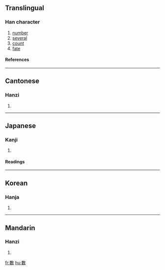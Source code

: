 {{see|数}}

==Translingual==
===Han character===
{{Han char|rn=66|rad=攴|as=11|sn=15|four=5844<sub>0</sub>|canj=中女人大 (LVOK)}}
# [[number]]
# [[several]]
# [[count]]
# [[fate]]
====References====
{{Han ref|kx=0475.040|dkj=13363|dj=0829.070|hdz=21474.010|uh=6578|ud=25976|bh=BCC6|bd=48326}}
----
==Cantonese==
===Hanzi===
{{yue-hanzi|jyut=|y=sou2, sou3}}
# {{defn|Cantonese}}
----
==Japanese==
===Kanji===
{{ja-kanji|grade=|rs=攴11}}
# {{defn|Japanese}} 
====Readings====
{{ja-readings|on=[[すう]] (sū), [[しゅ]] (shu)|kun=[[かぞえる]] (kazoeru), [[かず]] (kazu)}}
----
==Korean==
===Hanja===
{{ko-hanja|hangeul=[[수]], [[삭]]|eumhun=|rv=su, sak|mr=su, sak|y=swu, sak}}
# {{defn|Korean}}
----
==Mandarin==
===Hanzi===
{{cmn-hanzi|sim=数|pin=[[shù]] ([[shu4]])|wg=shu<sup>4</sup>}}
# {{defn|Mandarin}}

[[fr:數]]
[[hu:數]]